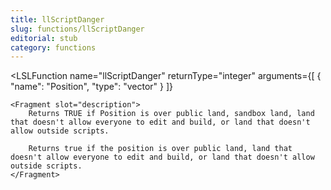 ```yaml
---
title: llScriptDanger
slug: functions/llScriptDanger
editorial: stub
category: functions
---
```


<LSLFunction
	name="llScriptDanger"
	returnType="integer"
	arguments={[
	{
		"name": "Position",
		"type": "vector"
	}
]}
>
	<Fragment slot="description">
		Returns TRUE if Position is over public land, sandbox land, land that doesn't allow everyone to edit and build, or land that doesn't allow outside scripts.
		
		Returns true if the position is over public land, land that doesn't allow everyone to edit and build, or land that doesn't allow outside scripts.
	</Fragment>
</LSLFunction>
